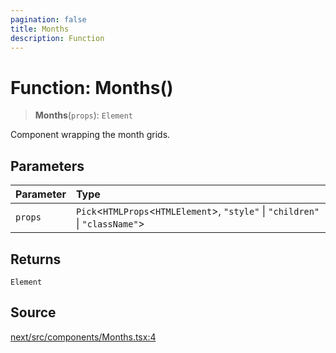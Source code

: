 ```yaml
---
pagination: false
title: Months
description: Function
---
```


# Function: Months()

> **Months**(`props`): `Element`

Component wrapping the month grids.

## Parameters

| Parameter | Type |
| :------ | :------ |
| `props` | `Pick`\<`HTMLProps`\<`HTMLElement`\>, `"style"` \| `"children"` \| `"className"`\> |

## Returns

`Element`

## Source

[next/src/components/Months.tsx:4](https://github.com/gpbl/react-day-picker/blob/575f9be39/next/src/components/Months.tsx#L4)
